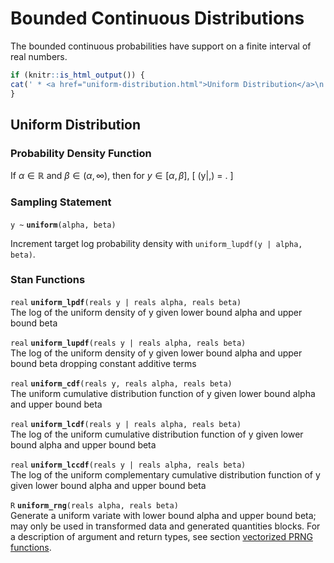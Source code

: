 # Bounded Continuous Distributions

The bounded continuous probabilities have support on a finite interval
of real numbers.

```r
if (knitr::is_html_output()) {
cat(' * <a href="uniform-distribution.html">Uniform Distribution</a>\n')
}
```

## Uniform Distribution

### Probability Density Function

If $\alpha \in \mathbb{R}$ and $\beta \in (\alpha,\infty)$, then for
$y \in [\alpha,\beta]$, \[ \text{Uniform}(y|\alpha,\beta) =
\frac{1}{\beta - \alpha} . \]

### Sampling Statement

`y ~ ` **`uniform`**`(alpha, beta)`

Increment target log probability density with `uniform_lupdf(y | alpha, beta)`.
<!-- real; uniform ~; -->
\index{{\tt \bfseries uniform }!sampling statement|hyperpage}

### Stan Functions

<!-- real; uniform_lpdf; (reals y | reals alpha, reals beta); -->
\index{{\tt \bfseries uniform\_lpdf }!{\tt (reals y \textbar\ reals alpha, reals beta): real}|hyperpage}

`real` **`uniform_lpdf`**`(reals y | reals alpha, reals beta)`<br>\newline
The log of the uniform density of y given lower bound alpha and upper
bound beta

<!-- real; uniform_lupdf; (reals y | reals alpha, reals beta); -->
\index{{\tt \bfseries uniform\_lupdf }!{\tt (reals y \textbar\ reals alpha, reals beta): real}|hyperpage}

`real` **`uniform_lupdf`**`(reals y | reals alpha, reals beta)`<br>\newline
The log of the uniform density of y given lower bound alpha and upper
bound beta dropping constant additive terms

<!-- real; uniform_cdf; (reals y, reals alpha, reals beta); -->
\index{{\tt \bfseries uniform\_cdf }!{\tt (reals y, reals alpha, reals beta): real}|hyperpage}

`real` **`uniform_cdf`**`(reals y, reals alpha, reals beta)`<br>\newline
The uniform cumulative distribution function of y given lower bound
alpha and upper bound beta

<!-- real; uniform_lcdf; (reals y | reals alpha, reals beta); -->
\index{{\tt \bfseries uniform\_lcdf }!{\tt (reals y \textbar\ reals alpha, reals beta): real}|hyperpage}

`real` **`uniform_lcdf`**`(reals y | reals alpha, reals beta)`<br>\newline
The log of the uniform cumulative distribution function of y given
lower bound alpha and upper bound beta

<!-- real; uniform_lccdf; (reals y | reals alpha, reals beta); -->
\index{{\tt \bfseries uniform\_lccdf }!{\tt (reals y \textbar\ reals alpha, reals beta): real}|hyperpage}

`real` **`uniform_lccdf`**`(reals y | reals alpha, reals beta)`<br>\newline
The log of the uniform complementary cumulative distribution function
of y given lower bound alpha and upper bound beta

<!-- R; uniform_rng; (reals alpha, reals beta); -->
\index{{\tt \bfseries uniform\_rng  }!{\tt (reals alpha, reals beta): R}|hyperpage}

`R` **`uniform_rng`**`(reals alpha, reals beta)`<br>\newline
Generate a uniform variate with lower bound alpha and upper bound
beta; may only be used in transformed data and generated quantities blocks. For a
description of argument and return types, see section
[vectorized PRNG functions](#prng-vectorization).
